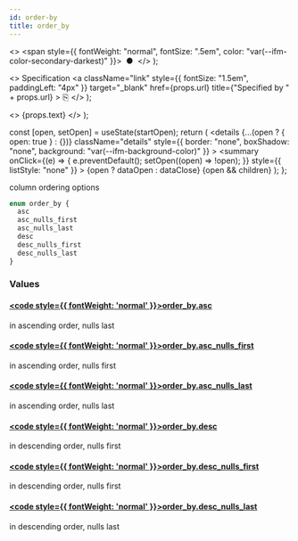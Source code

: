 ```yaml
---
id: order-by
title: order_by
---
```


<head>
  <meta content="noindex" name="robots" />
  <meta charset="utf-8" />
</head>

  <>
    <span style={{ fontWeight: "normal", fontSize: ".5em", color: "var(--ifm-color-secondary-darkest)" }}>
      &nbsp;●&nbsp;
    </span>
  </>
);

  <>
    Specification
    <a
      className="link"
      style={{ fontSize: "1.5em", paddingLeft: "4px" }}
      target="_blank"
      href={props.url}
      title={"Specified by " + props.url}
    >
      ⎘
    </a>
  </>
);

  <>
    <span className={props.class}>{props.text}</span>
  </>
);


  const [open, setOpen] = useState(startOpen);
  return (
    <details
      {...(open ? { open: true } : {})}
      className="details"
      style={{ border: "none", boxShadow: "none", background: "var(--ifm-background-color)" }}
    >
      <summary
        onClick={(e) => {
          e.preventDefault();
          setOpen((open) => !open);
        }}
        style={{ listStyle: "none" }}
      >
        {open ? dataOpen : dataClose}
      </summary>
      {open && children}
    </details>
  );
};

column ordering options

```graphql
enum order_by {
  asc
  asc_nulls_first
  asc_nulls_last
  desc
  desc_nulls_first
  desc_nulls_last
}
```

### Values

#### [<code style={{ fontWeight: 'normal' }}>order_by.<b>asc</b></code>](#)

in ascending order, nulls last

#### [<code style={{ fontWeight: 'normal' }}>order_by.<b>asc_nulls_first</b></code>](#)

in ascending order, nulls first

#### [<code style={{ fontWeight: 'normal' }}>order_by.<b>asc_nulls_last</b></code>](#)

in ascending order, nulls last

#### [<code style={{ fontWeight: 'normal' }}>order_by.<b>desc</b></code>](#)

in descending order, nulls first

#### [<code style={{ fontWeight: 'normal' }}>order_by.<b>desc_nulls_first</b></code>](#)

in descending order, nulls first

#### [<code style={{ fontWeight: 'normal' }}>order_by.<b>desc_nulls_last</b></code>](#)

in descending order, nulls last
